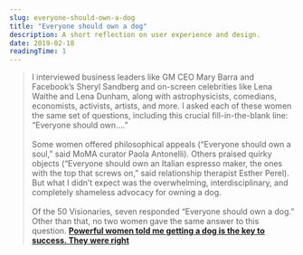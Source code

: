 ```yaml
---
slug: everyone-should-own-a-dog
title: "Everyone should own a dog"
description: A short reflection on user experience and design.
date: 2019-02-18
readingTime: 1
---
```


>I interviewed business leaders like GM CEO Mary Barra and Facebook’s Sheryl Sandberg and on-screen celebrities like Lena Waithe and Lena Dunham, along with astrophysicists, comedians, economists, activists, artists, and more. I asked each of these women the same set of questions, including this crucial fill-in-the-blank line: “Everyone should own....”
<br /><br />
Some women offered philosophical appeals (“Everyone should own a soul,” said MoMA curator Paola Antonelli). Others praised quirky objects (“Everyone should own an Italian espresso maker, the ones with the top that screws on,” said relationship therapist Esther Perel). But what I didn’t expect was the overwhelming, interdisciplinary, and completely shameless advocacy for owning a dog.
<br /><br />
Of the 50 Visionaries, seven responded “Everyone should own a dog.” Other than that, no two women gave the same answer to this question.
**<a href="https://qz.com/work/1347901/powerful-women-told-me-getting-a-dog-was-the-key-to-success-they-were-right/">Powerful women told me getting a dog is the key to success. They were right</a>**